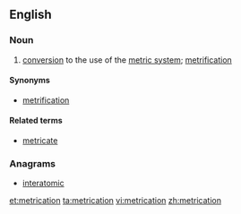 ==English==

===Noun===
{{en-noun}}

# [[conversion]] to the use of the [[metric system]]; [[metrification]]

====Synonyms====
* [[metrification]] {{qualifier|US|Canada}}

====Related terms====
* [[metricate]]

===Anagrams===
* [[interatomic#English|interatomic]]

[[et:metrication]]
[[ta:metrication]]
[[vi:metrication]]
[[zh:metrication]]